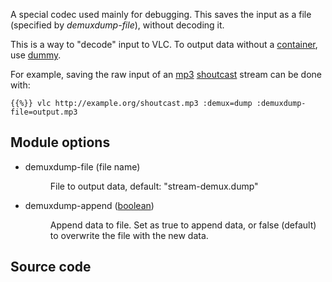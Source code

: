{{mux|id=dump|encoder=n}}
A special codec used mainly for debugging. This saves the input as a file (specified by ''demuxdump-file''), without decoding it.

This is a way to "decode" input to VLC. To output data without a [[container]], use [[dummy]].

For example, saving the raw input of an [[mp3]] [[shoutcast]] stream can be done with:
 {{%}} vlc <nowiki>http://example.org/shoutcast.mp3</nowiki> :demux=dump :demuxdump-file=output.mp3

== Module options ==
* demuxdump-file (file name)
*: File to output data, default: "stream-demux.dump"
* demuxdump-append ([[boolean]])
*: Append data to file. Set as true to append data, or false (default) to overwrite the file with the new data.

== Source code ==
{{file|modules/demux/demuxdump.c|input demuxer}}